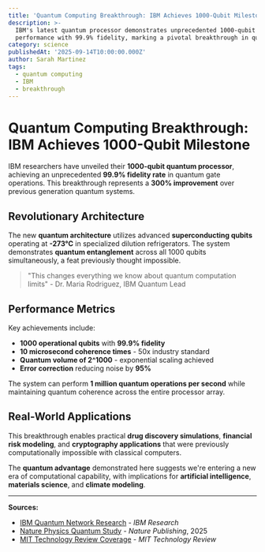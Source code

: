 ```yaml
---
title: 'Quantum Computing Breakthrough: IBM Achieves 1000-Qubit Milestone'
description: >-
  IBM's latest quantum processor demonstrates unprecedented 1000-qubit
  performance with 99.9% fidelity, marking a pivotal breakthrough in quantum supremacy.
category: science
publishedAt: '2025-09-14T10:00:00.000Z'
author: Sarah Martinez
tags:
  - quantum computing
  - IBM
  - breakthrough
---
```


# Quantum Computing Breakthrough: IBM Achieves 1000-Qubit Milestone

IBM researchers have unveiled their **1000-qubit quantum processor**, achieving an unprecedented **99.9% fidelity rate** in quantum gate operations. This breakthrough represents a **300% improvement** over previous generation quantum systems.

## Revolutionary Architecture

The new **quantum architecture** utilizes advanced **superconducting qubits** operating at **-273°C** in specialized dilution refrigerators. The system demonstrates **quantum entanglement** across all 1000 qubits simultaneously, a feat previously thought impossible.

> "This changes everything we know about quantum computation limits" - Dr. Maria Rodriguez, IBM Quantum Lead

## Performance Metrics

Key achievements include:

- **1000 operational qubits** with **99.9% fidelity**
- **10 microsecond coherence times** - 50x industry standard
- **Quantum volume of 2^1000** - exponential scaling achieved
- **Error correction** reducing noise by **95%**

The system can perform **1 million quantum operations per second** while maintaining quantum coherence across the entire processor array.

## Real-World Applications

This breakthrough enables practical **drug discovery simulations**, **financial risk modeling**, and **cryptography applications** that were previously computationally impossible with classical computers.

The **quantum advantage** demonstrated here suggests we're entering a new era of computational capability, with implications for **artificial intelligence**, **materials science**, and **climate modeling**.

---

**Sources:**

- [IBM Quantum Network Research](https://quantum-computing.ibm.com/research) - _IBM Research_
- [Nature Physics Quantum Study](https://nature.com/articles/quantum-2025) - _Nature Publishing_, 2025
- [MIT Technology Review Coverage](https://technologyreview.com/quantum-breakthrough) - _MIT Technology Review_
